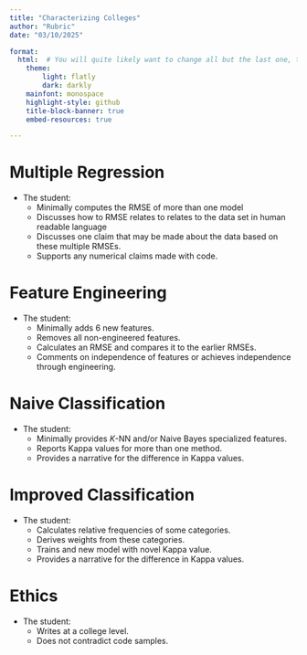 ```yaml
---
title: "Characterizing Colleges"
author: "Rubric"
date: "03/10/2025"

format: 
  html:  # You will quite likely want to change all but the last one, to taste
    theme:
        light: flatly
        dark: darkly
    mainfont: monospace
    highlight-style: github
    title-block-banner: true
    embed-resources: true

---
```


# Multiple Regression

- The student:
    - Minimally computes the RMSE of more than one model
    - Discusses how to RMSE relates to relates to the data set in human readable language
    - Discusses one claim that may be made about the data based on these multiple RMSEs.
    - Supports any numerical claims made with code.

# Feature Engineering

- The student:
    - Minimally adds 6 new features.
    - Removes all non-engineered features.
    - Calculates an RMSE and compares it to the earlier RMSEs.
    - Comments on independence of features or achieves independence through engineering.

# Naive Classification

- The student:
    - Minimally provides $K$-NN and/or Naive Bayes specialized features.
    - Reports Kappa values for more than one method.
    - Provides a narrative for the difference in Kappa values.

# Improved Classification

- The student:
    - Calculates relative frequencies of some categories.
    - Derives weights from these categories.
    - Trains and new model with novel Kappa value.
    - Provides a narrative for the difference in Kappa values.

# Ethics

- The student:
    - Writes at a college level.
    - Does not contradict code samples.